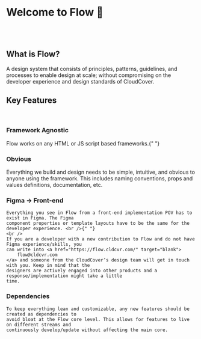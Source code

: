 # Welcome to Flow 🎉

<br />

<br />

## What is Flow?

<f-divider />

A design system that consists of principles, patterns, guidelines, and processes to enable design at scale; without compromising on the developer experience and design standards of CloudCover.

## Key Features

<br />

### Framework Agnostic

<f-divider />

Flow works on any HTML or JS script based frameworks.{" "}

### Obvious

<f-divider />

Everything we build and design needs to be simple, intuitive, and obvious to anyone using the framework. This includes naming conventions, props and values definitions, documentation, etc.

### Figma → Front-end

<f-divider />

    Everything you see in Flow from a front-end implementation POV has to exist in Figma. The Figma
    component properties or template layouts have to be the same for the developer experience. <br />{" "}
    <br />
    If you are a developer with a new contribution to Flow and do not have Figma experience/skills, you
    can write into <a href="https://flow.cldcvr.com/" target="blank">
    	flow@cldcvr.com
    </a> and someone from the CloudCover’s design team will get in touch with you. Keep in mind that the
    designers are actively engaged into other products and a response/implementation might take a little
    time.

### Dependencies

<f-divider />

    To keep everything lean and customizable, any new features should be created as dependencies to
    avoid bloat at the Flow core level. This allows for features to live on different streams and
    continuously develop/update without affecting the main core.
